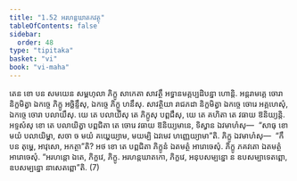 ```yaml
---
title: "1.52 អរហន្តឃាតកវត្ថុ"
tableOfContents: false
sidebar:
  order: 48
type: "tipitaka"
basket: "vi"
book: "vi-maha"
---
```



<DynamicBreadcrumb />

<Division number="114" book="vi-maha">

<Paragraph number="488" book="vi-maha">
តេន ខោ បន សមយេន សម្ពហុលា ភិក្ខូ សាកេតា សាវត្ថឹ អទ្ធានមគ្គប្បដិបន្នា ហោន្តិ. អន្តរាមគ្គេ ចោរា និក្ខមិត្វា ឯកច្ចេ ភិក្ខូ អច្ឆិន្ទឹសុ, ឯកច្ចេ ភិក្ខូ ហនឹសុ. សាវត្ថិយា រាជភដា និក្ខមិត្វា ឯកច្ចេ ចោរេ អគ្គហេសុំ, ឯកច្ចេ ចោរា បលាយឹសុ. យេ តេ បលាយឹសុ តេ ភិក្ខូសុ បព្ពជឹសុ, យេ តេ គហិតា តេ វធាយ ឱនិយ្យន្តិ. អទ្ទសំសុ ខោ តេ បលាយិត្វា បព្ពជិតា តេ ចោរេ វធាយ ឱនិយ្យមានេ, ទិស្វាន ឯវមាហំសុ—  “សាធុ ខោ មយំ បលាយិម្ហា, សចា ច មយំ គយ្ហេយ្យាម, មយម្បិ ឯវមេវ ហញ្ញេយ្យាមា”តិ. ភិក្ខូ ឯវមាហំសុ—  “កឹ បន តុម្ហេ, អាវុសោ, អកត្ថា”តិ? អថ ខោ តេ បព្ពជិតា ភិក្ខូនំ ឯតមត្ថំ អារោចេសុំ. ភិក្ខូ ភគវតោ ឯតមត្ថំ អារោចេសុំ. “អរហន្តោ ឯតេ, ភិក្ខវេ, ភិក្ខូ. អរហន្តឃាតកោ, ភិក្ខវេ, អនុបសម្បន្នោ ន ឧបសម្បាទេតព្ពោ, ឧបសម្បន្នោ នាសេតព្ពោ”តិ. (7)
</Paragraph>
</Division>